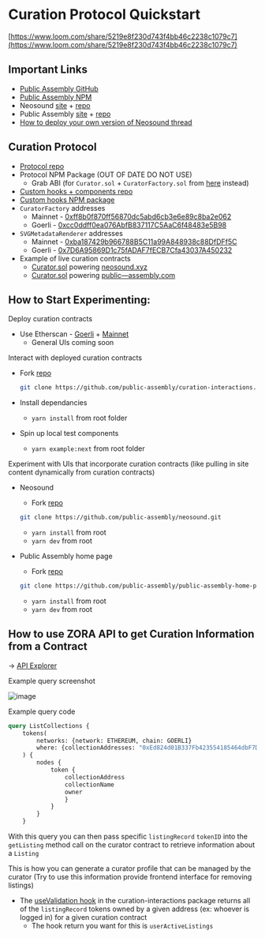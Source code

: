 # Curation Protocol Quickstart

[https://www.loom.com/share/5219e8f230d743f4bb46c2238c1079c7](https://www.loom.com/share/5219e8f230d743f4bb46c2238c1079c7)

## **Important Links**

- [Public Assembly GitHub](https://github.com/public-assembly)
- [Public Assembly NPM](https://www.npmjs.com/org/public-assembly)
- Neosound [site](https://www.neosound.xyz/) + [repo](https://github.com/public-assembly/neosound)
- Public Assembly [site](https://www.public---assembly.com/) + [repo](https://github.com/public-assembly/public-assembly-home-page)
- [How to deploy your own version of Neosound thread](https://twitter.com/pblcasmbly/status/1580254993504174080?s=20&t=uefr-mzmzeQRQoVu4ykvIg)

## **Curation Protocol**

- [Protocol repo](https://github.com/public-assembly/curation-protocol)
- Protocol NPM Package (OUT OF DATE DO NOT USE)
    - Grab ABI (for `Curator.sol` + `CuratorFactory.sol` from [here](https://github.com/public-assembly/curation-interactions/tree/main/packages/interactions/src/protocol/abi) instead)
- [Custom hooks + components repo](https://github.com/public-assembly/curation-interactions)
- [Custom hooks NPM package](https://www.npmjs.com/package/@public-assembly/curation-interactions)
- `CuratorFactory` addresses
    - Mainnet - [0xff8b0f870ff56870dc5abd6cb3e6e89c8ba2e062](https://etherscan.io/address/0xff8b0f870ff56870dc5abd6cb3e6e89c8ba2e062#code)
    - Goerli - [0xcc0ddff0ea076AbfB837117C5AaC6f48483e5B98](https://goerli.etherscan.io/address/0xcc0ddff0ea076abfb837117c5aac6f48483e5b98)
- `SVGMetadataRenderer` addresses
    - Mainnet - [0xba187429b966788B5C11a99A848938c88DfDFf5C](https://etherscan.io/address/0xba187429b966788B5C11a99A848938c88DfDFf5C)
    - Goerli - [0x7D6A95869D1c75fADAF7fECB7Cfa43037A450232](https://goerli.etherscan.io/address/0x7D6A95869D1c75fADAF7fECB7Cfa43037A450232)
- Example of live curation contracts
    - [Curator.sol](https://etherscan.io/address/0x52a64da96d0a0078bead9158198f3881c4fcd066) powering [neosound.xyz](https://www.neosound.xyz/)
    - [Curator.sol](https://etherscan.io/address/0xbc8db622af59f115cc228dff44d6b17478470ae2) powering [public—assembly.com](https://www.public---assembly.com/)

## **How to Start Experimenting:**

Deploy curation contracts

- Use Etherscan - [Goerli](https://goerli.etherscan.io/address/0xcc0ddff0ea076abfb837117c5aac6f48483e5b98) + [Mainnet](https://etherscan.io/address/0xff8b0f870ff56870dc5abd6cb3e6e89c8ba2e062#code)
    - General UIs coming soon

Interact with deployed curation contracts

- Fork [repo](https://github.com/public-assembly/curation-interactions)
    
    ```bash
    git clone https://github.com/public-assembly/curation-interactions.git
    ```
    
- Install dependancies
    - `yarn install` from root folder
- Spin up local test components
    - `yarn example:next` from root folder

Experiment with UIs that incorporate curation contracts (like pulling in site content dynamically from curation contracts)

- Neosound
    - Fork [repo](https://github.com/public-assembly/neosound)
    
    ```bash
    git clone https://github.com/public-assembly/neosound.git
    ```
    
    - `yarn install` from root
    - `yarn dev` from root
- Public Assembly home page
    - Fork [repo](https://github.com/public-assembly/public-assembly-home-page)
    
    ```bash
    git clone https://github.com/public-assembly/public-assembly-home-page.git
    ```
    
    - `yarn install` from root
    - `yarn dev` from root

## **How to use ZORA API to get Curation Information from a Contract**

→ [API Explorer](https://playground.api.zora.co/)

Example query screenshot

![image](https://user-images.githubusercontent.com/91724117/196300670-c0d520d4-def7-488a-bf84-708d3411976b.png)

Example query code

```graphql
query ListCollections {
	tokens(
		networks: {network: ETHEREUM, chain: GOERLI}
		where: {collectionAddresses: "0xEd824d01B337Fb423554185464dbF7D85034446B"}
	) {
		nodes {
			token {
				collectionAddress
				collectionName
				owner
				}
			}
		}
	}
```

With this query you can then pass specific `listingRecord` `tokenID` into the `getListing` method call on the curator contract to retrieve information about a `Listing`

This is how you can generate a curator profile that can be managed by the curator (Try to use this information provide frontend interface for removing listings)

- The [useValidation hook](https://github.com/public-assembly/curation-interactions/blob/main/packages/interactions/src/hooks/useValidation.tsx) in the curation-interactions package returns all of the `listingRecord` tokens owned by a given address (ex: whoever is logged in) for a given curation contract
    - The hook return you want for this is `userActiveListings`
